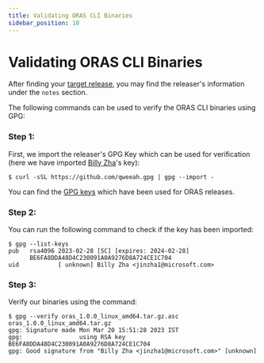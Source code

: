 ```yaml
---
title: Validating ORAS CLI Binaries
sidebar_position: 10
---
```


# Validating ORAS CLI Binaries

After finding your [target release](https://github.com/oras-project/oras/releases),
you may find the releaser's information under the `notes` section.

The following commands can be used to verify the ORAS CLI binaries using GPG:

### Step 1:

First, we import the releaser's GPG Key which can be used for verification (here we have imported [Billy Zha](https://github.com/qweeah)'s key):

```
$ curl -sSL https://github.com/qweeah.gpg | gpg --import -
```

You can find the [GPG keys](https://github.com/oras-project/oras/blob/main/KEYS) which have been used for ORAS releases.

### Step 2:

You can run the following command to check if the key has been imported:

```
$ gpg --list-keys
pub   rsa4096 2023-02-28 [SC] [expires: 2024-02-28]
      BE6FA8DDA48D4C230091A0A9276D8A724CE1C704
uid           [ unknown] Billy Zha <jinzha1@microsoft.com>
```

### Step 3:

Verify our binaries using the command:

```
$ gpg --verify oras_1.0.0_linux_amd64.tar.gz.asc oras_1.0.0_linux_amd64.tar.gz
gpg: Signature made Mon Mar 20 15:51:28 2023 IST
gpg:                using RSA key BE6FA8DDA48D4C230091A0A9276D8A724CE1C704
gpg: Good signature from "Billy Zha <jinzha1@microsoft.com>" [unknown]
```
